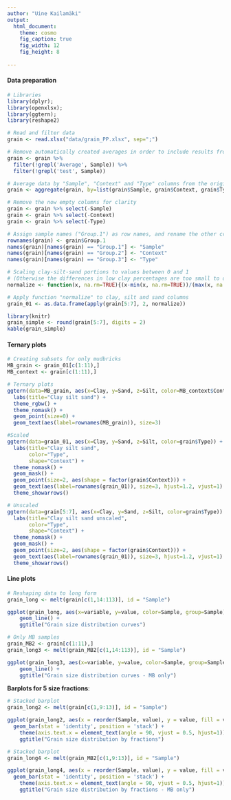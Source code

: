 ```yaml
---
author: "Uine Kailamäki"
output:
  html_document:
    theme: cosmo
    fig_caption: true
    fig_width: 12
    fig_height: 8 
    
---
```


#### Data preparation

```r
# Libraries
library(dplyr); 
library(openxlsx); 
library(ggtern);
library(reshape2)

# Read and filter data
grain <- read.xlsx("data/grain_PP.xlsx", sep=";")

# Remove automatically created averages in order to include results from multiple runs for the same sample
grain <- grain %>% 
  filter(!grepl('Average', Sample)) %>% 
  filter(!grepl('test', Sample))

# Average data by "Sample", "Context" and "Type" columns from the original dataset
grain <- aggregate(grain, by=list(grain$Sample, grain$Context, grain$Type), FUN=mean)

# Remove the now empty columns for clarity
grain <- grain %>% select(-Sample)
grain <- grain %>% select(-Context)
grain <- grain %>% select(-Type)

# Assign sample names ("Group.1") as row names, and rename the other created columns back to "Type" and "Area" for clarity
rownames(grain) <- grain$Group.1
names(grain)[names(grain) == "Group.1"] <- "Sample"
names(grain)[names(grain) == "Group.2"] <- "Context"
names(grain)[names(grain) == "Group.3"] <- "Type"

# Scaling clay-silt-sand portions to values between 0 and 1
# (Otherwise the differences in low clay percentages are too small to differentiate)
normalize <- function(x, na.rm=TRUE){(x-min(x, na.rm=TRUE))/(max(x, na.rm=TRUE)-min(x, na.rm=TRUE))}

# Apply function "normalize" to clay, silt and sand columns
grain_01 <- as.data.frame(apply(grain[5:7], 2, normalize))

library(knitr)
grain_simple <- round(grain[5:7], digits = 2)
kable(grain_simple)

```

#### Ternary plots

```r
# Creating subsets for only mudbricks
MB_grain <- grain_01[c(1:11),]
MB_context <- grain[c(1:11),]

# Ternary plots
ggtern(data=MB_grain, aes(x=Clay, y=Sand, z=Silt, color=MB_context$Context)) +
  labs(title="Clay silt sand") +
  theme_rgbw() +
  theme_nomask() +
  geom_point(size=0) +
  geom_text(aes(label=rownames(MB_grain)), size=3)

#Scaled
ggtern(data=grain_01, aes(x=Clay, y=Sand, z=Silt, color=grain$Type)) +
  labs(title="Clay silt sand",
       color="Type",
       shape="Context") +
  theme_nomask() +
  geom_mask() +
  geom_point(size=2, aes(shape = factor(grain$Context))) + 
  geom_text(aes(label=rownames(grain_01)), size=3, hjust=1.2, vjust=1) + 
  theme_showarrows()

# Unscaled
ggtern(data=grain[5:7], aes(x=Clay, y=Sand, z=Silt, color=grain$Type)) +
  labs(title="Clay silt sand unscaled",
       color="Type",
       shape="Context") +
  theme_nomask() +
  geom_mask() +
  geom_point(size=2, aes(shape = factor(grain$Context))) + 
  geom_text(aes(label=rownames(grain_01)), size=3, hjust=1.2, vjust=1) + 
  theme_showarrows()

```

#### Line plots

```r
# Reshaping data to long form
grain_long <- melt(grain[c(1,14:113)], id = "Sample") 

ggplot(grain_long, aes(x=variable, y=value, color=Sample, group=Sample)) +
    geom_line() +
    ggtitle("Grain size distribution curves")

# Only MB samples
grain_MB2 <- grain[c(1:11),]
grain_long3 <- melt(grain_MB2[c(1,14:113)], id = "Sample") 

ggplot(grain_long3, aes(x=variable, y=value, color=Sample, group=Sample)) +
    geom_line() +
    ggtitle("Grain size distribution curves - MB only")

```

**Barplots for 5 size fractions**: \

```r
# Stacked barplot
grain_long2 <- melt(grain[c(1,9:13)], id = "Sample") 

ggplot(grain_long2, aes(x = reorder(Sample, value), y = value, fill = variable)) +
  geom_bar(stat = 'identity', position = 'stack') + 
    theme(axis.text.x = element_text(angle = 90, vjust = 0.5, hjust=1)) +
    ggtitle("Grain size distribution by fractions")

# Stacked barplot
grain_long4 <- melt(grain_MB2[c(1,9:13)], id = "Sample") 

ggplot(grain_long4, aes(x = reorder(Sample, value), y = value, fill = variable)) +
  geom_bar(stat = 'identity', position = 'stack') + 
    theme(axis.text.x = element_text(angle = 90, vjust = 0.5, hjust=1)) +
    ggtitle("Grain size distribution by fractions - MB only")

```

